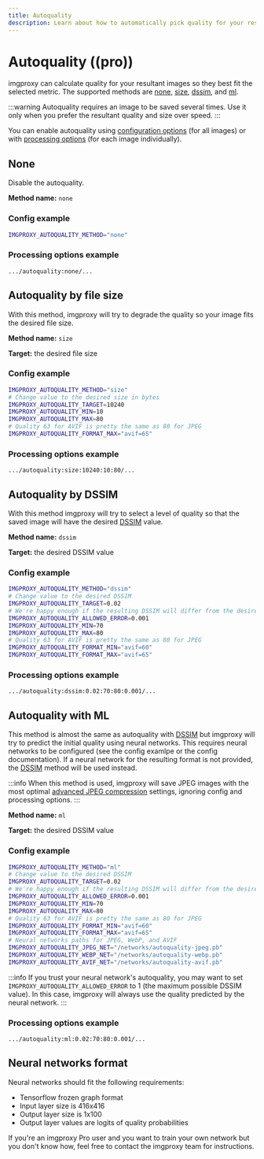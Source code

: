 ```yaml
---
title: Autoquality
description: Learn about how to automatically pick quality for your resultant images with imgproxy
---
```


# Autoquality ((pro))

imgproxy can calculate quality for your resultant images so they best fit the selected metric. The supported methods are [none](#none), [size](#autoquality-by-file-size), [dssim](#autoquality-by-dssim), and [ml](#autoquality-with-ml).

:::warning
Autoquality requires an image to be saved several times. Use it only when you prefer the resultant quality and size over speed.
:::

You can enable autoquality using [configuration options](../configuration/options.mdx#autoquality) (for all images) or with [processing options](../usage/processing.mdx#autoquality) (for each image individually).

## None

Disable the autoquality.

**Method name:** `none`

### Config example

```bash
IMGPROXY_AUTOQUALITY_METHOD="none"
```

### Processing options example

```imgproxy_url
.../autoquality:none/...
```

## Autoquality by file size

With this method, imgproxy will try to degrade the quality so your image fits the desired file size.

**Method name:** `size`

**Target:** the desired file size

### Config example

```bash
IMGPROXY_AUTOQUALITY_METHOD="size"
# Change value to the desired size in bytes
IMGPROXY_AUTOQUALITY_TARGET=10240
IMGPROXY_AUTOQUALITY_MIN=10
IMGPROXY_AUTOQUALITY_MAX=80
# Quality 63 for AVIF is pretty the same as 80 for JPEG
IMGPROXY_AUTOQUALITY_FORMAT_MAX="avif=65"
```

### Processing options example

```imgproxy_url
.../autoquality:size:10240:10:80/...
```

## Autoquality by DSSIM

With this method imgproxy will try to select a level of quality so that the saved image will have the desired [DSSIM](https://en.wikipedia.org/wiki/Structural_similarity#Structural_Dissimilarity) value.

**Method name:** `dssim`

**Target:** the desired DSSIM value

### Config example

```bash
IMGPROXY_AUTOQUALITY_METHOD="dssim"
# Change value to the desired DSSIM
IMGPROXY_AUTOQUALITY_TARGET=0.02
# We're happy enough if the resulting DSSIM will differ from the desired by 0.001
IMGPROXY_AUTOQUALITY_ALLOWED_ERROR=0.001
IMGPROXY_AUTOQUALITY_MIN=70
IMGPROXY_AUTOQUALITY_MAX=80
# Quality 63 for AVIF is pretty the same as 80 for JPEG
IMGPROXY_AUTOQUALITY_FORMAT_MIN="avif=60"
IMGPROXY_AUTOQUALITY_FORMAT_MAX="avif=65"
```

### Processing options example

```imgproxy_url
.../autoquality:dssim:0.02:70:80:0.001/...
```

## Autoquality with ML

This method is almost the same as autoquality with [DSSIM](#autoquality-by-dssim) but imgproxy will try to predict the initial quality using neural networks. This requires neural networks to be configured (see the config examlpe or the config documentation). If a neural network for the resulting format is not provided, the [DSSIM](#autoquality-by-dssim) method will be used instead.

:::info
When this method is used, imgproxy will save JPEG images with the most optimal [advanced JPEG compression](../configuration/options.mdx#advanced-jpeg-compression) settings, ignoring config and processing options.
:::

**Method name:** `ml`

**Target:** the desired DSSIM value

### Config example

```bash
IMGPROXY_AUTOQUALITY_METHOD="ml"
# Change value to the desired DSSIM
IMGPROXY_AUTOQUALITY_TARGET=0.02
# We're happy enough if the resulting DSSIM will differ from the desired by 0.001
IMGPROXY_AUTOQUALITY_ALLOWED_ERROR=0.001
IMGPROXY_AUTOQUALITY_MIN=70
IMGPROXY_AUTOQUALITY_MAX=80
# Quality 63 for AVIF is pretty the same as 80 for JPEG
IMGPROXY_AUTOQUALITY_FORMAT_MIN="avif=60"
IMGPROXY_AUTOQUALITY_FORMAT_MAX="avif=65"
# Neural networks paths for JPEG, WebP, and AVIF
IMGPROXY_AUTOQUALITY_JPEG_NET="/networks/autoquality-jpeg.pb"
IMGPROXY_AUTOQUALITY_WEBP_NET="/networks/autoquality-webp.pb"
IMGPROXY_AUTOQUALITY_AVIF_NET="/networks/autoquality-avif.pb"
```

:::info
If you trust your neural network's autoquality, you may want to set `IMGPROXY_AUTOQUALITY_ALLOWED_ERROR` to 1 (the maximum possible DSSIM value). In this case, imgproxy will always use the quality predicted by the neural network.
:::

### Processing options example

```imgproxy_url
.../autoquality:ml:0.02:70:80:0.001/...
```

## Neural networks format

Neural networks should fit the following requirements:
* Tensorflow frozen graph format
* Input layer size is 416x416
* Output layer size is 1x100
* Output layer values are logits of quality probabilities

If you're an imgproxy Pro user and you want to train your own network but you don't know how, feel free to contact the imgproxy team for instructions.
